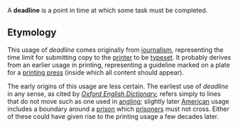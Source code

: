 
A '''deadline''' is a point in time at which some task must be completed.

==Etymology==

This usage of ''deadline'' comes originally from [[journalism]], representing the time limit for submitting copy to the [[printing|printer]] to be [[typesetting|typeset]].  It probably derives from an earlier usage in printing, representing a guideline marked on a plate for a [[printing press]] (inside which all content should appear).

The early origins of this usage are less certain. The earliest use of ''deadline'' in any sense, as cited by ''[[Oxford English Dictionary]],'' refers simply to lines that do not move such as one used in [[angling]]; slightly later [[American]] usage includes a boundary around a [[prison]] which [[prisoner]]s must not cross. Either of these could have given rise to the printing usage a few decades later.


{{vocab-stub}}